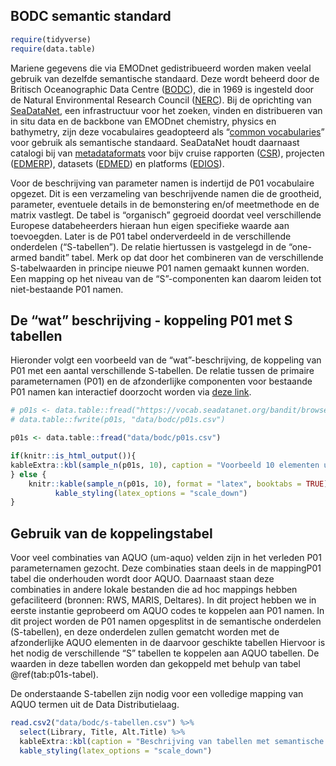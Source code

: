 ## BODC semantic standard

```r
require(tidyverse)
require(data.table)
```

Mariene gegevens die via EMODnet gedistribueerd worden maken veelal gebruik van dezelfde semantische standaard. Deze wordt beheerd door de Britisch Oceanographic Data Centre ([BODC](https://www.bodc.ac.uk/)), die in 1969 is ingesteld door de Natural Environmental Research Council ([NERC](https://www.ukri.org/councils/nerc/)). Bij de oprichting van [SeaDataNet](https://www.seadatanet.org/), een infrastructuur voor het zoeken, vinden en distribueren van in situ data en de backbone van EMODnet chemistry, physics en bathymetry, zijn deze vocabulaires geadopteerd als "[common vocabularies](https://www.seadatanet.org/Standards/Common-Vocabularies)" voor gebruik als semantische standaard. SeaDataNet houdt daarnaast catalogi bij van [metadataformats](https://www.seadatanet.org/Standards/Metadata-formats) voor bijv cruise rapporten ([CSR](https://www.seadatanet.org/Standards/Metadata-formats/CSR)), projecten ([EDMERP](https://www.seadatanet.org/Standards/Metadata-formats/EDMERP)), datasets ([EDMED](https://www.seadatanet.org/Standards/Metadata-formats/EDMED)) en platforms ([EDIOS](https://www.seadatanet.org/Standards/Metadata-formats/EDIOS)). 

Voor de beschrijving van parameter namen is indertijd de P01 vocabulaire opgezet. Dit is een verzameling van beschrijvende namen die de grootheid, parameter, eventuele details in de bemonstering en/of meetmethode en de matrix vastlegt. De tabel is "organisch" gegroeid doordat veel verschillende Europese databeheerders hieraan hun eigen specifieke waarde aan toevoegden. Later is de P01 tabel onderverdeeld in de verschillende onderdelen ("S-tabellen"). De relatie hiertussen is vastgelegd in de "one-armed bandit" tabel. Merk op dat door het combineren van de verschillende S-tabelwaarden in principe nieuwe P01 namen gemaakt kunnen worden. Een mapping op het niveau van de "S"-componenten kan daarom leiden tot niet-bestaande P01 namen. 

## De "wat" beschrijving - koppeling P01 met S tabellen

Hieronder volgt een voorbeeld van de "wat"-beschrijving, de koppeling van P01 met een aantal verschillende S-tabellen. De relatie tussen de primaire parameternamen (P01) en de afzonderlijke componenten voor bestaande P01 namen kan interactief doorzocht worden via [deze link](https://vocab.seadatanet.org/p01-facet-search?&step_more=6). 

```r
# p01s <- data.table::fread("https://vocab.seadatanet.org/bandit/browse_step_export.php?&export_type=decomposed&step=")
# data.table::fwrite(p01s, "data/bodc/p01s.csv")

p01s <- data.table::fread("data/bodc/p01s.csv")

if(knitr::is_html_output()){
kableExtra::kbl(sample_n(p01s, 10), caption = "Voorbeeld 10 elementen uit de tabel [P01 VOCABULARY - FACET SEARCH ON SEMANTIC COMPONENTS]. ")
} else {
    knitr::kable(sample_n(p01s, 10), format = "latex", booktabs = TRUE) %>%
          kable_styling(latex_options = "scale_down")
}

```


## Gebruik van de koppelingstabel

Voor veel combinaties van AQUO (um-aquo) velden zijn in het verleden P01 parameternamen gezocht. Deze combinaties staan deels in de mappingP01 tabel die onderhouden wordt door AQUO. Daarnaast staan deze combinaties in andere lokale bestanden die ad hoc mappings hebben gefaciliteerd (bronnen: RWS, MARIS, Deltares). In dit project hebben we in eerste instantie geprobeerd om AQUO codes te koppelen aan P01 namen. 
In dit project worden de P01 namen opgesplitst in de semantische onderdelen (S-tabellen), en deze onderdelen zullen gematcht worden met de afzonderlijke AQUO elementen in de daarvoor geschikte tabellen Hiervoor is het nodig de verschillende "S" tabellen te koppelen aan AQUO tabellen. De waarden in deze tabellen worden dan gekoppeld met behulp van tabel \@ref(tab:p01s-tabel).

De onderstaande S-tabellen zijn nodig voor een volledige mapping van AQUO termen uit de Data Distributielaag.

```r
read.csv2("data/bodc/s-tabellen.csv") %>%
  select(Library, Title, Alt.Title) %>%
  kableExtra::kbl(caption = "Beschrijving van tabellen met semantische componenten voor de P01 beschrijvende parameters. Deze versie is op 25 mei 2022 van de [seadata website](https://vocab.seadatanet.org/search) opgehaaald. ") %>%
  kable_styling(latex_options = "scale_down")
```


